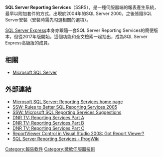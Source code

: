 {{NoteTA
|G1=IT
}}
{{Unreferenced|time=2017-05-12T13:02:20+00:00}}
'''SQL Server Reporting Services'''（SSRS），是一種伺服器端的報表產生系統，最早以附加套件的方式，出現於2004年的SQL Server 2000。之後皆隨SQL Server安裝（安裝時需先勾選相關的選項）。

[[SQL_Server_Express|SQL Server Express]]本身亦跟隨一套SQL Server Reporting Services的簡便版本，但從2017年版開始，這個功能和全文檢索一起抽出，成為SQL Server Express高級版的成員。

== 相關 ==
* [[Microsoft_SQL_Server|Microsoft SQL Server]]

== 外部連結 ==
*[http://www.microsoft.com/sql/technologies/reporting/default.mspx Microsoft SQL Server: Reporting Services home page]{{Wayback|url=http://www.microsoft.com/sql/technologies/reporting/default.mspx |date=20081015055814 }}
*[http://www.ssw.com.au/Ssw/Standards/Rules/RulesToBetterSQLReportingServices.aspx SSW: Rules to Better SQL Reporting Services 2005]{{Wayback|url=http://www.ssw.com.au/Ssw/Standards/Rules/RulesToBetterSQLReportingServices.aspx |date=20090712034809 }}
*[http://www.ssw.com.au/SSW/Standards/BetterSoftwareSuggestions/ReportingServices.aspx SSW: Microsoft SQL Reporting Services Suggestions]{{Wayback|url=http://www.ssw.com.au/SSW/Standards/BetterSoftwareSuggestions/ReportingServices.aspx |date=20090720041944 }}
*[https://web.archive.org/web/20091226220632/http://www.dnrtv.com/default.aspx?showNum=26 DNR TV: Reporting Services Part A]
*[https://web.archive.org/web/20090429191722/http://www.dnrtv.com/default.aspx?showNum=27 DNR TV: Reporting Services Part B]
*[https://web.archive.org/web/20090429233324/http://www.dnrtv.com/default.aspx?showNum=28 DNR TV: Reporting Services Part C]
*[http://www.gotreportviewer.com/ ReportViewer Control in Visual Studio 2008: Got Report Viewer?]{{Wayback|url=http://www.gotreportviewer.com/ |date=20090318055607 }}
*[http://www.player.idv.tw/prog/index.php/SQL_Server_Reporting_Services SQL Server Reporting Services - ProgWiki]{{Wayback|url=http://www.player.idv.tw/prog/index.php/SQL_Server_Reporting_Services |date=20110421083012 }}

{{Microsoft_development_tools}}
{{软件小作品}}
[[Category:報告軟件|Category:報告軟件]]
[[Category:微軟伺服器技術|Category:微軟伺服器技術]]